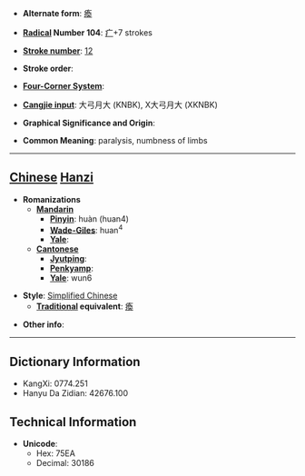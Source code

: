 * '''Alternate form''': [[瘓]]

* '''[[Wiktionary:Chinese radical index| Radical]] Number 104''': [[Wiktionary:Chinese radical index 疒|疒]]+7 strokes

* '''[[Wiktionary:Chinese total strokes index|Stroke number]]''': [[Wiktionary:Chinese total strokes index 12|12]]

* '''Stroke order''': 

* '''[[Wiktionary:Chinese four corner index|Four-Corner System]]''': 

* '''[[Wiktionary:Chinese Cangjie index|Cangjie input]]''': 大弓月大 (KNBK), X大弓月大 (XKNBK)

* '''Graphical Significance and Origin''': 

* '''Common Meaning''': paralysis, numbness of limbs

----

== [[Chinese]] [[Hanzi]] ==

* '''Romanizations'''
** '''[[Mandarin]]'''
*** '''[[Pinyin]]''': huàn (huan4)
*** '''[[Wade-Giles]]''': huan<sup>4</sup>
*** '''[[Yale]]''': 
** '''[[Cantonese]]'''
*** '''[[Jyutping]]''':
*** '''[[Penkyamp]]''': 
*** '''[[Yale]]''': wun6

* '''Style''': [[Simplified Chinese]] 
** '''[[Traditional Chinese|Traditional]] equivalent''': [[瘓]]

* '''Other info''': 

----

== Dictionary Information ==

* KangXi: 0774.251
* Hanyu Da Zidian: 42676.100

== Technical Information ==

* '''Unicode''':
** Hex: 75EA
** Decimal: 30186